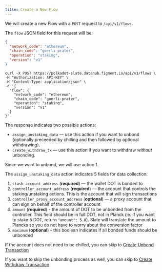 ```yaml
---
title: Create a New Flow
---
```


We will create a new Flow with a `POST` request to `/api/v1/flows`.

The `flow` JSON field for this request will be:

```json
{
  "network_code": "ethereum",
  "chain_code": "goerli-prater",
  "operation": "staking",
  "version": "v1"
}
```

```text
curl -X POST https://polkadot-slate.datahub.figment.io/api/v1/flows \
-H "Authorization: API-KEY" \
-H "Content-Type: application/json" \
-d '{
  "flow": {
    "network_code": "ethereum",
    "chain_code": "goerli-prater",
    "operation": "staking",
    "version": "v1"
  }
}'
```

The response indicates two possible actions:

- `assign_unstaking_data` — use this action if you want to unbond (optionally preceeded by chilling and then followed by optional withdrawing).
- `create_withdraw_tx` — use this action if you want to withdraw _without_ unbonding.

Since we want to unbond, we will use action 1.

The `assign_unstaking_data` action indicates 5 fields for data collection:

1. `stash_account_address` (**required**) — the wallet DOT is bonded to
2. `controller_account_address` (**required**) — the account that controls the staking/unstaking actions. This is the account that will sign transactions
3. `controller_proxy_account_address` (**optional**) — a proxy account that can sign on behalf of the controller account
4. `amount` (**required**) - the amount of DOT to be unbonded from the controller. This field should be in full DOT, not in Planck (ie. if you want to stake 5 DOT, return `"amount": 5.0`). Slate will translate the amount to Plancks so you do not have to worry about the conversion factor
5. `maximum` (**optional**) - this boolean indicates if all bonded funds should be unbonded

If the account does not need to be chilled, you can skip to [Create Unbond Transaction](/guides/slate-flows/polkadot/undelegate/create-unbond-transaction)

If you want to skip the unbonding process as well, you can skip to [Create Withdraw Transaction](/guides/slate-flows/polkadot/undelegate/create-withdraw-transaction)
